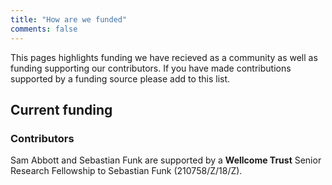 ```yaml
---
title: "How are we funded"
comments: false
---
```


This pages highlights funding we have recieved as a community as well as funding supporting our contributors. If you have made contributions supported by a funding source please add to this list.

## Current funding

### Contributors

Sam Abbott and Sebastian Funk are supported by a **Wellcome Trust** Senior Research Fellowship to Sebastian Funk (210758/Z/18/Z).

